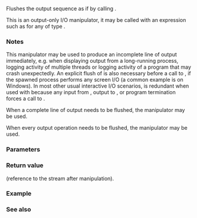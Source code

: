 {{cpp/title|flush}}
{{cpp/io/manip/navbar}}
{{ddcl|header=ostream|
template&lt; class CharT, class Traits &gt;
std::basic_ostream&lt;CharT, Traits&gt;&amp; flush( std::basic_ostream&lt;CharT, Traits&gt;&amp; os );
}}

Flushes the output sequence {{c|os}} as if by calling {{c|os.flush()}}. 

This is an output-only I/O manipulator, it may be called with an expression such as {{c|out &lt;&lt; std::flush}} for any {{tt|out}} of type {{lc|std::basic_ostream}}.

===Notes===
This manipulator may be used to produce an incomplete line of output immediately, e.g. when displaying output from a long-running process, logging activity of multiple threads or logging activity of a program that may crash unexpectedly. An explicit flush of {{lc|std::cout}} is also necessary before a call to {{lc|std::system}}, if the spawned process performs any screen I/O (a common example is {{c|std::system("pause")}} on Windows). In most other usual interactive I/O scenarios, {{lc|std::endl}} is redundant when used with {{lc|std::cout}} because any input from {{lc|std::cin}}, output to {{lc|std::cerr}}, or program termination forces a call to {{c|std::cout.flush()}}. 

When a complete line of output needs to be flushed, the {{lc|std::endl}} manipulator may be used.

When every output operation needs to be flushed, the {{lc|std::unitbuf}} manipulator may be used.

===Parameters===
{{par begin}}
{{par|os|reference to output stream}}
{{par end}}

===Return value===
{{c|os}} (reference to the stream after manipulation).

===Example===
{{example
|Without {{tt|std::flush}}, the output would be the same, but may not appear in real time.
|code=
#include &lt;chrono&gt;
#include &lt;iostream&gt;

template&lt;typename Diff&gt;
void log_progress(Diff d)
{
    std::cout &lt;&lt; std::chrono::duration_cast&lt;std::chrono::milliseconds&gt;(d) &lt;&lt; " ... "
              &lt;&lt; std::flush;
}

int main()
{
    volatile int sink = 0;

    auto t1 = std::chrono::high_resolution_clock::now();
    for (int j = 0; j &lt; 5; ++j)
    {
        for (int n = 0; n &lt; 10000; ++n)
            for (int m = 0; m &lt; 20000; ++m)
                sink += m * n; // do some work
        auto now = std::chrono::high_resolution_clock::now();
        log_progress(now - t1);
    }
    std::cout &lt;&lt; '\n';
}
|p=true
|output=
567ms ... 1137ms ... 1707ms ... 2269ms ... 2842ms ...
}}

===See also===
{{dsc begin}}
{{dsc inc|cpp/io/manip/dsc unitbuf}}
{{dsc inc|cpp/io/manip/dsc endl}}
{{dsc inc|cpp/io/basic_ostream/dsc flush}}
{{dsc end}}

{{langlinks|de|es|fr|it|ja|pt|ru|zh}}